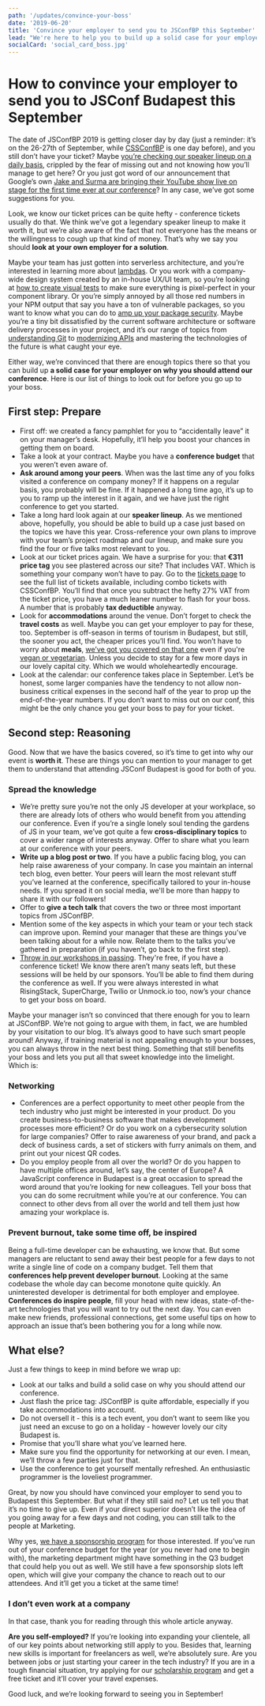 ```yaml
---
path: '/updates/convince-your-boss'
date: '2019-06-20'
title: 'Convince your employer to send you to JSConfBP this September'
lead: "We're here to help you to build up a solid case for your employer on why you should attend our conference"
socialCard: 'social_card_boss.jpg'
---
```


# How to convince your employer to send you to JSConf Budapest this September

The date of JSConfBP 2019 is getting closer day by day (just a reminder: it’s on the 26-27th of September, while [CSSConfBP](http://cssconfbp.rocks/) is one
day before), and you still don’t have your ticket? Maybe [you’re checking our speaker lineup on a daily basis](https://jsconfbp.com/),
crippled by the fear of missing out and not knowing how you’ll manage to get here? Or you just got word of our announcement that Google’s
own [Jake and Surma are bringing their YouTube show live on stage for the first time ever at our
conference](https://jsconfbp.com/speakers/jake_surma/)? In any case, we’ve got some suggestions for you.

Look, we know our ticket prices can be quite hefty - conference tickets usually do that. We think we’ve got a legendary speaker lineup
to make it worth it, but we’re also aware of the fact that not everyone has the means or the willingness to cough up that kind of money.
That’s why we say you should **look at your own employer for a solution**.

Maybe your team has just gotten into serverless architecture, and you’re interested in learning more
about [lambdas](https://jsconfbp.com/speakers/tejas_kumar). Or you work with a company-wide design system created by an in-house UX/UI team,
so you’re looking at [how to create visual tests](https://jsconfbp.com/speakers/balazs_korossy-khayll) to make sure everything is
pixel-perfect in your component library. Or you’re simply annoyed by all those red numbers in your NPM output that say you have a ton
of vulnerable packages, so you want to know what you can do to [amp up your package security](https://jsconfbp.com/speakers/liran_tal).
Maybe you’re a tiny bit dissatisfied by the current software architecture or software delivery processes in your project, and it’s our
range of topics from [understanding Git](https://jsconfbp.com/speakers/damini_satya) to [modernizing
APIs](https://jsconfbp.com/speakers/shelley_vohr) and mastering the technologies of the future is what caught your eye.

Either way, we’re convinced that there are enough topics there so that you can build up **a solid case for your employer on why you should
attend our conference**. Here is our list of things to look out for before you go up to your boss.

## First step: Prepare

- First off: we created a fancy pamphlet for you to “accidentally leave” it on your manager’s desk. Hopefully, it’ll help you boost your
  chances in getting them on board.
- Take a look at your contract. Maybe you have a **conference budget** that you weren’t even aware of.
- **Ask around among your peers**. When was the last time any of you folks visited a conference on company money? If it happens on a
  regular basis, you probably will be fine. If it happened a long time ago, it’s up to you to ramp up the interest in it again, and we
  have just the right conference to get you started.
- Take a long hard look again at our **speaker lineup**. As we mentioned above, hopefully, you should be able to build up a case just
  based on the topics we have this year. Cross-reference your own plans to improve with your team’s project roadmap and our lineup,
  and make sure you find the four or five talks most relevant to you.
- Look at our ticket prices again. We have a surprise for you: that **€311 price tag** you see plastered across our site? That includes VAT.
  Which is something your company won’t have to pay. Go to the [tickets page](https://ti.to/jsconf-bp/jsconf-budapest-2019) to see the full
  list of tickets available, including combo tickets with CSSConfBP. You’ll find that once you subtract the hefty 27% VAT from the ticket
  price, you have a much leaner number to flash for your boss. A number that is probably **tax deductible** anyway.
- Look for **accommodations** around the venue. Don’t forget to check the **travel costs** as well. Maybe you can get your employer to pay for
  these, too. September is off-season in terms of tourism in Budapest, but still, the sooner you act, the cheaper prices you’ll find.
  You won’t have to worry about **meals**, [we’ve got you covered on that one](https://jsconfbp.com/schedule) even if
  you're [vegan or vegetarian](https://jsconfbp.com/updates/vegan-menu). Unless you decide to stay for a few more days in our lovely capital
  city. Which we would wholeheartedly encourage.
- Look at the calendar: our conference takes place in September. Let’s be honest, some larger companies have the tendency to not allow
  non-business critical expenses in the second half of the year to prop up the end-of-the-year numbers. If you don’t want to miss out on
  our conf, this might be the only chance you get your boss to pay for your ticket.

## Second step: Reasoning

Good. Now that we have the basics covered, so it’s time to get into why our event is **worth it**. These are things you can mention
to your manager to get them to understand that attending JSConf Budapest is good for both of you.

### Spread the knowledge

- We’re pretty sure you’re not the only JS developer at your workplace, so there are already lots of others who would benefit from you
  attending our conference. Even if you’re a single lonely soul tending the gardens of JS in your team, we’ve got quite a few
  **cross-disciplinary topics** to cover a wider range of interests anyway. Offer to share what you learn at our conference with your peers.
- **Write up a blog post or two**. If you have a public facing blog, you can help raise awareness of your company. In case you maintain an
  internal tech blog, even better. Your peers will learn the most relevant stuff you’ve learned at the conference, specifically tailored
  to your in-house needs. If you spread it on social media, we'll be more than happy to share it with our followers!
- Offer to **give a tech talk** that covers the two or three most important topics from JSConfBP.
- Mention some of the key aspects in which your team or your tech stack can improve upon. Remind your manager that these are things you’ve
  been talking about for a while now. Relate them to the talks you’ve gathered in preparation (if you haven’t, go back to the first step).
- [Throw in our workshops in passing](https://jsconfbp.com/workshops). They're free, if you have a conference ticket! We know there aren’t
  many seats left, but these sessions will be held by our sponsors. You’ll be able to find them during the conference as well.
  If you were always interested in what RisingStack, SuperCharge, Twilio or Unmock.io too, now’s your chance to get your boss on board.

Maybe your manager isn’t so convinced that there enough for you to learn at JSConfBP. We’re not going to argue with them, in fact, we are
humbled by your visitation to our blog. It’s always good to have such smart people around! Anyway, if training material is not appealing
enough to your bosses, you can always throw in the next best thing. Something that still benefits your boss and lets you put all that sweet
knowledge into the limelight. Which is:

### Networking

- Conferences are a perfect opportunity to meet other people from the tech industry who just might be interested in your product. Do you
  create business-to-business software that makes development processes more efficient? Or do you work on a cybersecurity solution for
  large companies? Offer to raise awareness of your brand, and pack a deck of business cards, a set of stickers with furry animals on them,
  and print out your nicest QR codes.
- Do you employ people from all over the world? Or do you happen to have multiple offices around, let’s say, the center of Europe?
  A JavaScript conference in Budapest is a great occasion to spread the word around that you’re looking for new colleagues. Tell your boss
  that you can do some recruitment while you’re at our conference. You can connect to other devs from all over the world and tell them just
  how amazing your workplace is.

### Prevent burnout, take some time off, be inspired

Being a full-time developer can be exhausting, we know that. But some managers are reluctant to send away their best people for a few days
to not write a single line of code on a company budget. Tell them that **conferences help prevent developer burnout**. Looking at the same
codebase the whole day can become monotone quite quickly. An uninterested developer is detrimental for both employer and employee.
**Conferences do inspire people**, fill your head with new ideas, state-of-the-art technologies that you will want to try out the next day.
You can even make new friends, professional connections, get some useful tips on how to approach an issue that’s been bothering you for a
long while now.

## What else?

Just a few things to keep in mind before we wrap up:

- Look at our talks and build a solid case on why you should attend our conference.
- Just flash the price tag: JSConfBP is quite affordable, especially if you take accommodations into account.
- Do not oversell it - this is a tech event, you don’t want to seem like you just need an excuse to go on a holiday - however lovely our
  city Budapest is.
- Promise that you’ll share what you’ve learned here.
- Make sure you find the opportunity for networking at our even. I mean, we’ll throw a few parties just for that.
- Use the conference to get yourself mentally refreshed. An enthusiastic programmer is the loveliest programmer.

Great, by now you should have convinced your employer to send you to Budapest this September. But what if they still said no? Let us tell
you that it’s no time to give up. Even if your direct superior doesn’t like the idea of you going away for a few days and not coding,
you can still talk to the people at Marketing.

Why yes, [we have a sponsorship program](https://jsconfbp.com/sponsorship/) for those interested. If you’ve run out of your conference
budget for the year (or you never had one to begin with), the marketing department might have something in the Q3 budget that could help
you out as well. We still have a few sponsorship slots left open, which will give your company the chance to reach out to our attendees.
And it’ll get you a ticket at the same time!

### I don’t even work at a company

In that case, thank you for reading through this whole article anyway.

**Are you self-employed?** If you’re looking into expanding your clientele, all of our key points about networking still apply to you.
Besides that, learning new skills is important for freelancers as well, we’re absolutely sure. Are you between jobs or just starting
your career in the tech industry? If you are in a tough financial situation, try applying for our
[scholarship program](https://jsconfbp.com/scholarship-program) and get a free ticket and it’ll cover your travel expenses.

Good luck, and we’re looking forward to seeing you in September!
